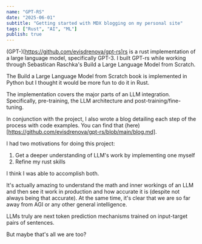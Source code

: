 ```yaml
---
name: "GPT-RS"
date: "2025-06-01"
subtitle: "Getting started with MDX blogging on my personal site"
tags: ["Rust", "AI", "ML"]
publish: true
---
```


(GPT-)[https://github.com/evisdrenova/gpt-rs]rs is a rust implementation of a large language model, specifically GPT-3. I built GPT-rs while working through Sebastican Raschka's Build a Large Language Model from Scratch.

The Build a Large Language Model from Scratch book is implemented in Python but I thought it would be more fun to do it in Rust.

The implementation covers the major parts of an LLM integration. Specifically, pre-training, the LLM architecture and post-training/fine-tuning.

In conjunction with the project, I also wrote a blog detailing each step of the process with code examples. You can find that (here)[https://github.com/evisdrenova/gpt-rs/blob/main/blog.md].

I had two motivations for doing this project:

1. Get a deeper understanding of LLM's work by implementing one myself
2. Refine my rust skills

I think I was able to accomplish both.

It's actually amazing to understand the math and inner workings of an LLM and then see it work in production and how accurate it is (despite not always being that accurate). At the same time, it's clear that we are so far away from AGI or any other general intelligence.

LLMs truly are next token prediction mechanisms trained on input-target pairs of sentences.

But maybe that's all we are too?
